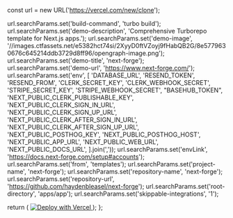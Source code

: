   const url = new URL('https://vercel.com/new/clone');

  url.searchParams.set('build-command', 'turbo build');
  url.searchParams.set('demo-description', 'Comprehensive Turborepo template for Next.js apps.');
  url.searchParams.set('demo-image', '//images.ctfassets.net/e5382hct74si/2XyyD0ftVZoyj9fHabQB2G/8e5779630676c645214ddb3729d8ff96/opengraph-image.png');
  url.searchParams.set('demo-title', 'next-forge');
  url.searchParams.set('demo-url', 'https://www.next-forge.com/');
  url.searchParams.set('env', [
    'DATABASE_URL',
    'RESEND_TOKEN',
    'RESEND_FROM',
    'CLERK_SECRET_KEY',
    'CLERK_WEBHOOK_SECRET',
    'STRIPE_SECRET_KEY',
    'STRIPE_WEBHOOK_SECRET',
    "BASEHUB_TOKEN",
    'NEXT_PUBLIC_CLERK_PUBLISHABLE_KEY',
    'NEXT_PUBLIC_CLERK_SIGN_IN_URL',
    'NEXT_PUBLIC_CLERK_SIGN_UP_URL',
    'NEXT_PUBLIC_CLERK_AFTER_SIGN_IN_URL',
    'NEXT_PUBLIC_CLERK_AFTER_SIGN_UP_URL',
    'NEXT_PUBLIC_POSTHOG_KEY',
    'NEXT_PUBLIC_POSTHOG_HOST',
    'NEXT_PUBLIC_APP_URL',
    'NEXT_PUBLIC_WEB_URL',
    'NEXT_PUBLIC_DOCS_URL',
  ].join(','));
  url.searchParams.set('envLink', 'https://docs.next-forge.com/setup#accounts');
  url.searchParams.set('from', 'templates');
  url.searchParams.set('project-name', 'next-forge');
  url.searchParams.set('repository-name', 'next-forge');
  url.searchParams.set('repository-url', 'https://github.com/haydenbleasel/next-forge');
  url.searchParams.set('root-directory', 'apps/app');
  url.searchParams.set('skippable-integrations', '1');

  return (
    <a href={url.toString()}>
      <img src="https://vercel.com/button" alt="Deploy with Vercel" />
    </a>
  );
};
